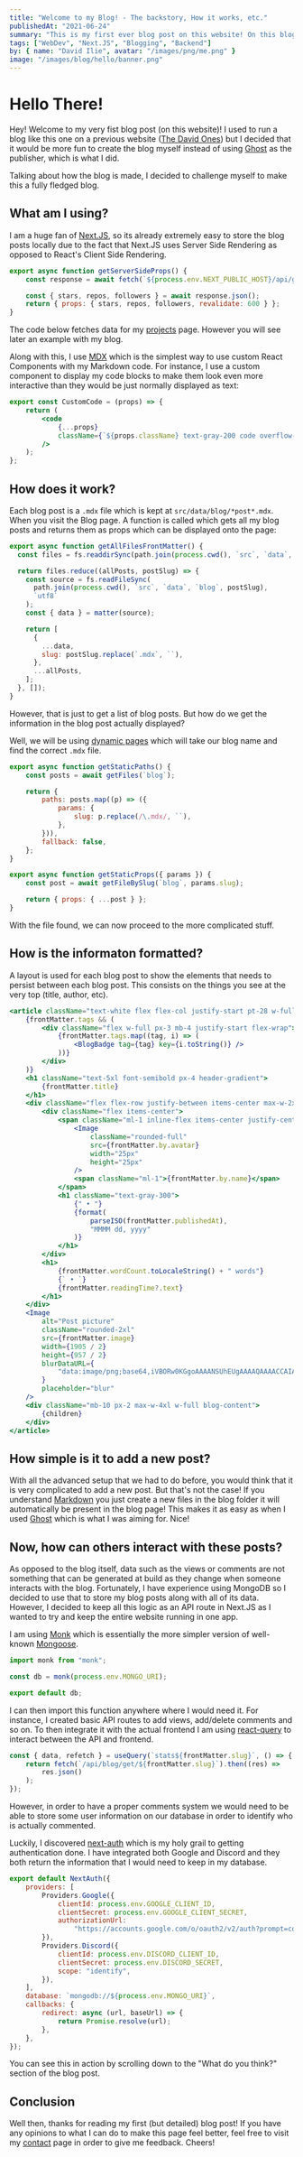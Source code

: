```yaml
---
title: "Welcome to my Blog! - The backstory, How it works, etc."
publishedAt: "2021-06-24"
summary: "This is my first ever blog post on this website! On this blog post I completely document how the Blog post works, to the seeing how many views it has to storing the actual blog post in the first place. Worth a read!"
tags: ["WebDev", "Next.JS", "Blogging", "Backend"]
by: { name: "David Ilie", avatar: "/images/png/me.png" }
image: "/images/blog/hello/banner.png"
---
```


# Hello There!

Hey! Welcome to my very fist blog post (on this website)! I used to run a blog like this one on a previous website ([The David Ones](https://thedavidones.live)) but I decided that it would be more fun to create the blog myself instead of using [Ghost](https://ghost.org/) as the publisher, which is what I did.

Talking about how the blog is made, I decided to challenge myself to make this a fully fledged blog.

## What am I using?

I am a huge fan of [Next.JS](https://nextjs.org/), so its already extremely easy to store the blog posts locally due to the fact that Next.JS uses Server Side Rendering as opposed to React's Client Side Rendering.

```jsx:src/pages/projects.jsx
export async function getServerSideProps() {
    const response = await fetch(`${process.env.NEXT_PUBLIC_HOST}/api/github`);

    const { stars, repos, followers } = await response.json();
    return { props: { stars, repos, followers, revalidate: 600 } };
}
```

The code below fetches data for my [projects](/projects) page. However you will see later an example with my blog.

Along with this, I use [MDX](https://mdxjs.com/) which is the simplest way to use custom React Components with my Markdown code. For instance, I use a custom component to display my code blocks to make them look even more interactive than they would be just normally displayed as text:

```jsx:src/components/MDXComponents/MDXComponents.jsx
export const CustomCode = (props) => {
    return (
        <code
            {...props}
            className={`${props.className} text-gray-200 code overflow-auto`}
        />
    );
};
```

## How does it work?

Each blog post is a `.mdx` file which is kept at `src/data/blog/*post*.mdx`. When you visit the Blog page. A function is called which gets all my blog posts and returns them as props which can be displayed onto the page:

```jsx:src/lib/mdx.js
export async function getAllFilesFrontMatter() {
  const files = fs.readdirSync(path.join(process.cwd(), `src`, `data`, `blog`));

  return files.reduce((allPosts, postSlug) => {
    const source = fs.readFileSync(
      path.join(process.cwd(), `src`, `data`, `blog`, postSlug),
      `utf8`
    );
    const { data } = matter(source);

    return [
      {
        ...data,
        slug: postSlug.replace(`.mdx`, ``),
      },
      ...allPosts,
    ];
  }, []);
}
```

However, that is just to get a list of blog posts. But how do we get the information in the blog post actually displayed?

Well, we will be using [dynamic pages](https://nextjs.org/docs/routing/dynamic-routes) which will take our blog name and find the correct `.mdx` file.

```jsx:src/pages/blog/[slug].jsx
export async function getStaticPaths() {
    const posts = await getFiles(`blog`);

    return {
        paths: posts.map((p) => ({
            params: {
                slug: p.replace(/\.mdx/, ``),
            },
        })),
        fallback: false,
    };
}

export async function getStaticProps({ params }) {
    const post = await getFileBySlug(`blog`, params.slug);

    return { props: { ...post } };
}
```

With the file found, we can now proceed to the more complicated stuff.

## How is the informaton formatted?

A layout is used for each blog post to show the elements that needs to persist between each blog post. This consists on the things you see at the very top (title, author, etc).

```jsx:src/components/BlogLayout/BlogLayout.jsx
<article className="text-white flex flex-col justify-start pt-28 w-full min-h-screen mx-auto max-w-2xl">
    {frontMatter.tags && (
        <div className="flex w-full px-3 mb-4 justify-start flex-wrap">
            {frontMatter.tags.map((tag, i) => (
                <BlogBadge tag={tag} key={i.toString()} />
            ))}
        </div>
    )}
    <h1 className="text-5xl font-semibold px-4 header-gradient">
        {frontMatter.title}
    </h1>
    <div className="flex flex-row justify-between items-center max-w-2xl mx-auto mb-12 px-3 mt-5 w-full">
        <div className="flex items-center">
            <span className="ml-1 inline-flex items-center justify-center px-2 py-2 mr-2 text-xs font-bold leading-none text-green-100 bg-green-800 rounded-md">
                <Image
                    className="rounded-full"
                    src={frontMatter.by.avatar}
                    width="25px"
                    height="25px"
                />
                <span className="ml-1">{frontMatter.by.name}</span>
            </span>
            <h1 className="text-gray-300">
                {" • "}
                {format(
                    parseISO(frontMatter.publishedAt),
                    "MMMM dd, yyyy"
                )}
            </h1>
        </div>
        <h1>
            {frontMatter.wordCount.toLocaleString() + " words"}
            {` • `}
            {frontMatter.readingTime?.text}
        </h1>
    </div>
    <Image
        alt="Post picture"
        className="rounded-2xl"
        src={frontMatter.image}
        width={1905 / 2}
        height={957 / 2}
        blurDataURL={
            "data:image/png;base64,iVBORw0KGgoAAAANSUhEUgAAAAQAAAACCAIAAADwyuo0AAAACXBIWXMAAA7EAAAOxAGVKw4bAAAAIklEQVQImWNgYBDnFZCxsfc0tvJkCI/O+vP/f0tdhZK8CgBLPAfARKUieAAAAABJRU5ErkJggg=="
        }
        placeholder="blur"
    />
    <div className="mb-10 px-2 max-w-4xl w-full blog-content">
        {children}
    </div>
</article>
```

## How simple is it to add a new post?

With all the advanced setup that we had to do before, you would think that it is very complicated to add a new post. But that's not the case! If you understand [Markdown](https://www.markdownguide.org/) you just create a new files in the blog folder it will automatically be present in the blog page! This makes it as easy as when I used [Ghost](https://ghost.org/) which is what I was aiming for. Nice!

## Now, how can others interact with these posts?

As opposed to the blog itself, data such as the views or comments are not something that can be generated at build as they change when someone interacts with the blog. Fortunately, I have experience using MongoDB so I decided to use that to store my blog posts along with all of its data. However, I decided to keep all this logic as an API route in Next.JS as I wanted to try and keep the entire website running in one app.

I am using [Monk](https://www.npmjs.com/package/monk) which is essentially the more simpler version of well-known [Mongoose](https://mongoosejs.com/).

```js:src/lib/mongo.js
import monk from "monk";

const db = monk(process.env.MONGO_URI);

export default db;
```

I can then import this function anywhere where I would need it. For instance, I created basic API routes to add views, add/delete comments and so on. To then integrate it with the actual frontend I am using [react-query](https://react-query.tanstack.com/) to interact between the API and frontend.

```jsx:src/components/BlogLayout/BlogLayout.jsx
const { data, refetch } = useQuery(`stats${frontMatter.slug}`, () => {
    return fetch(`/api/blog/get/${frontMatter.slug}`).then((res) =>
        res.json()
    );
});
```

However, in order to have a proper comments system we would need to be able to store some user information on our database in order to identify who is actually commented.

Luckily, I discovered [next-auth](https://next-auth.js.org/) which is my holy grail to getting authentication done. I have integrated both Google and Discord and they both return the information that I would need to keep in my database.

```jsx:src/pages/api/auth/[...nextauth].js
export default NextAuth({
    providers: [
        Providers.Google({
            clientId: process.env.GOOGLE_CLIENT_ID,
            clientSecret: process.env.GOOGLE_CLIENT_SECRET,
            authorizationUrl:
                "https://accounts.google.com/o/oauth2/v2/auth?prompt=consent&access_type=offline&response_type=code",
        }),
        Providers.Discord({
            clientId: process.env.DISCORD_CLIENT_ID,
            clientSecret: process.env.DISCORD_SECRET,
            scope: "identify",
        }),
    ],
    database: `mongodb://${process.env.MONGO_URI}`,
    callbacks: {
        redirect: async (url, baseUrl) => {
            return Promise.resolve(url);
        },
    },
});
```

You can see this in action by scrolling down to the "What do you think?" section of the blog post.

## Conclusion

Well then, thanks for reading my first (but detailed) blog post! If you have any opinions to what I can do to make this page feel better, feel free to visit my [contact](/contact) page in order to give me feedback. Cheers!
